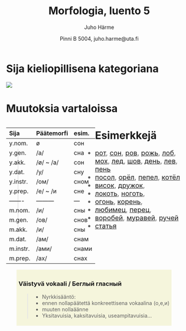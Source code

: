 % Morfologia, luento 5
% Juho Härme
% Pinni B 5004, juho.harme@uta.fi


# Sija kieliopillisena kategoriana


![](http://atmpovar.ru/wp-content/uploads/2012/12/salat-s-seledkoj-yablokom-fenxelem-i-seldereem.jpg)


<!--  pandoc -f markdown -s luento5.Rmd -t slideous -o luento5.html --self-contained --include-in-header=fontheader.html --smart -->


# Muutoksia vartaloissa

<!-- Mikä ilmiö? Järjestyksessä samalla kertaillaan muotoja... -->

<article class='incremental' style='float:left;'>

<table style="visibility: visible;">
<thead>
<tr class="header">
<th align="left">Sija</th>
<th align="left">Päätemorfi</th>
<th align="left">esim.</th>
</tr>
</thead>
<tbody>
<tr class="odd incremental">
<td align="left">y.nom.</td>
<td align="left">ø</td>
<td align="left">сон</td>
</tr>
<tr class="even incremental">
<td align="left">y.gen.</td>
<td align="left">/а/</td>
<td align="left">сна</td>
</tr>
<tr class="odd incremental">
<td align="left">y.akk.</td>
<td align="left">/ø/ ~ /a/</td>
<td align="left">сон</td>
</tr>
<tr class="even incremental">
<td align="left">y.dat.</td>
<td align="left">/у/</td>
<td align="left">сну</td>
</tr>
<tr class="odd incremental">
<td align="left">y.instr.</td>
<td align="left">/ом/</td>
<td align="left">cном</td>
</tr>
<tr class="even incremental">
<td align="left">y.prep.</td>
<td align="left">/е/ ~ /и</td>
<td align="left">сне</td>
</tr>
<tr class="odd incremental">
<td align="left">——-</td>
<td align="left">———</td>
<td align="left">—</td>
</tr>
<tr class="even incremental">
<td align="left">m.nom.</td>
<td align="left">/и/</td>
<td align="left">сны</td>
</tr>
<tr class="odd incremental">
<td align="left">m.gen.</td>
<td align="left">/ов/</td>
<td align="left">снов</td>
</tr>
<tr class="even incremental">
<td align="left">m.akk.</td>
<td align="left">/и/</td>
<td align="left">сны</td>
</tr>
<tr class="odd incremental">
<td align="left">m.dat.</td>
<td align="left">/ам/</td>
<td align="left">снам</td>
</tr>
<tr class="even incremental">
<td align="left">m.instr.</td>
<td align="left">/ами/</td>
<td align="left">cнами</td>
</tr>
<tr class="odd incremental">
<td align="left">m.prep.</td>
<td align="left">/ах/</td>
<td align="left">снах</td>
</tr>
</tbody>
</table>
</article>

<article class='incremental' style='float:left;margin-left:2em;padding:0.4em;background:beige;'>

### Väistyvä vokaali / Беглый гласный

>- Nyrkkisääntö: 
    - ennen nollapäätettä konkreettisena vokaalina (о,е,и)
    - muuten nollaäänne
>- Yksitavuisia, kaksitavuisia, useampitavuisia...

</article>

# Esimerkkejä

<article class='incremental' style='font-size:130%;'>

>- [рот](https://ru.wiktionary.org/wiki/рот),
  [сон](https://ru.wiktionary.org/wiki/сон),
  [ров](https://ru.wiktionary.org/wiki/ров),
  [рожь](https://ru.wiktionary.org/wiki/рожь),
  [лоб](https://ru.wiktionary.org/wiki/лоб),
  [мох](https://ru.wiktionary.org/wiki/мох),
  [лед](https://ru.wiktionary.org/wiki/лед),
  [шов](https://ru.wiktionary.org/wiki/шов),
  [день](https://ru.wiktionary.org/wiki/день),
  [лев](https://ru.wiktionary.org/wiki/лев),
  [пень](https://ru.wiktionary.org/wiki/пень)
>- [посол](https://ru.wiktionary.org/wiki/посол),
  [орёл](https://ru.wiktionary.org/wiki/орёл),
  [пепел](https://ru.wiktionary.org/wiki/пепел),
  [котёл](https://ru.wiktionary.org/wiki/котёл)
>- [висок](https://ru.wiktionary.org/wiki/висок),
  [дружок](https://ru.wiktionary.org/wiki/дружок),
>- [локоть](https://ru.wiktionary.org/wiki/локоть),
  [ноготь](https://ru.wiktionary.org/wiki/ноготь),
>- [огонь](https://ru.wiktionary.org/wiki/огонь),
  [корень](https://ru.wiktionary.org/wiki/корень),
>- [любимец](https://ru.wiktionary.org/wiki/любимец),
  [перец](https://ru.wiktionary.org/wiki/перец),
>- [воробей](https://ru.wiktionary.org/wiki/воробей),
  [муравей](https://ru.wiktionary.org/wiki/муравей),
  [ручей](https://ru.wiktionary.org/wiki/ручей)
>- [статья](https://ru.wiktionary.org/wiki/статья)

</article>


